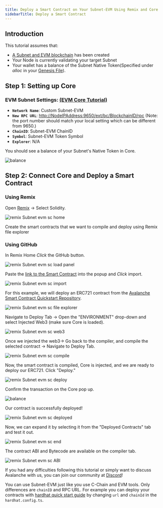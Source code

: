 ```yaml
---
title: Deploy a Smart Contract on Your Subnet-EVM Using Remix and Core
sidebarTitle: Deploy a Smart Contract
---
```

Introduction[​](#introduction "Direct link to heading")
-------------------------------------------------------

This tutorial assumes that:

- [A Subnet and EVM blockchain](/build/subnets/deploy-a-subnet/fuji-testnet) has been created
- Your Node is currently validating your target Subnet
- Your wallet has a balance of the Subnet Native Token(Specified under _alloc_ in your [Genesis File](/build/subnets/manage-subnets/upgrade/customize-subnet#genesis)).

Step 1: Setting up Core[​](#step-1-setting-up-core "Direct link to heading")
----------------------------------------------------------------------------

### **EVM Subnet Settings:** [(EVM Core Tutorial)](/build/subnets/deploy-a-subnet/fuji-testnet#connect-with-core)[​](#evm-subnet-settings-evm-core-tutorial "Direct link to heading")

- **`Network Name`**: Custom Subnet-EVM
- **`New RPC URL`**: [http://NodeIPAddress:9650/ext/bc/BlockchainID/rpc](http://nodeipaddress:9650/ext/bc/BlockchainID/rpc) (Note: the port number should match your local setting which can be different from 9650.)
- **`ChainID`**: Subnet-EVM ChainID
- **`Symbol`**: Subnet-EVM Token Symbol
- **`Explorer`**: N/A

You should see a balance of your Subnet's Native Token in Core.

![balance](/images/smart-contract1.png)

Step 2: Connect Core and Deploy a Smart Contract[​](#step-2-connect-core-and-deploy-a-smart-contract "Direct link to heading")
------------------------------------------------------------------------------------------------------------------------------

### Using Remix[​](#using-remix "Direct link to heading")

Open [Remix](https://remix.ethereum.org/) -> Select Solidity.

![remix Subnet evm sc home](/images/smart-contract2.png)

Create the smart contracts that we want to compile and deploy using Remix file explorer

### Using GitHub[​](#using-github "Direct link to heading")

In Remix Home _Click_ the GitHub button.

![remix Subnet evm sc load panel](/images/smart-contract3.png)

Paste the [link to the Smart Contract](https://github.com/ava-labs/avalanche-smart-contract-quickstart/blob/main/contracts/NFT.sol) into the popup and _Click_ import.

![remix Subnet evm sc import](/images/smart-contract4.png)

For this example, we will deploy an ERC721 contract from the [Avalanche Smart Contract Quickstart Repository](https://github.com/ava-labs/avalanche-smart-contract-quickstart).

![remix Subnet evm sc file explorer](/images/smart-contract5.png)

Navigate to Deploy Tab -> Open the "ENVIRONMENT" drop-down and select Injected Web3 (make sure Core is loaded).

![remix Subnet evm sc web3](/images/smart-contract6.png)

Once we injected the web3-> Go back to the compiler, and compile the selected contract -> Navigate to Deploy Tab.

![remix Subnet evm sc compile](/images/smart-contract7.png)

Now, the smart contract is compiled, Core is injected, and we are ready to deploy our ERC721. Click "Deploy."

![remix Subnet evm sc deploy](/images/smart-contract8.png)

Confirm the transaction on the Core pop up.

![balance](/images/smart-contract9.png)

Our contract is successfully deployed!

![remix Subnet evm sc deployed](/images/smart-contract10.png)

Now, we can expand it by selecting it from the "Deployed Contracts" tab and test it out.

![remix Subnet evm sc end](/images/smart-contract11.png)

The contract ABI and Bytecode are available on the compiler tab.

![remix Subnet evm sc ABI](/images/smart-contract12.png)

If you had any difficulties following this tutorial or simply want to discuss Avalanche with us, you can join our community at [Discord](https://chat.avalabs.org/)!

You can use Subnet-EVM just like you use C-Chain and EVM tools. Only differences are `chainID` and RPC URL. For example you can deploy your contracts with [hardhat quick start guide](/build/dapps/smart-contract-dev/toolchains/hardhat) by changing `url` and `chainId` in the `hardhat.config.ts`.